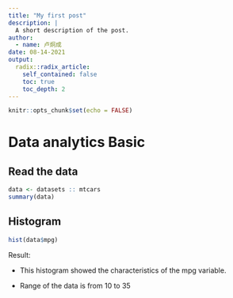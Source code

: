 ```yaml
---
title: "My first post"
description: |
  A short description of the post.
author:
  - name: 卢炯成
date: 08-14-2021
output:
  radix::radix_article:
    self_contained: false
    toc: true
    toc_depth: 2
---
```


```r
knitr::opts_chunk$set(echo = FALSE)
```

# Data analytics Basic 

## Read the data

```r
data <- datasets :: mtcars
summary(data)
```

## Histogram

```r
hist(data$mpg)

```

Result:

-   This histogram showed the characteristics of the mpg variable.

-   Range of the data is from 10 to 35
